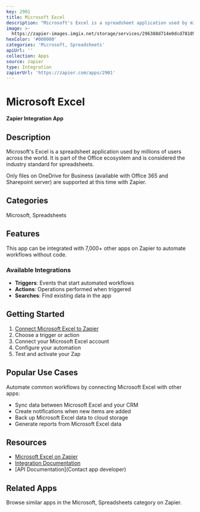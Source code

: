 ```yaml
---
key: 2901
title: Microsoft Excel
description: "Microsoft's Excel is a spreadsheet application used by millions of users across the world. It is part of the Office ecosystem and is considered the industry standard for spreadsheets. \r\n\r\nOnly files on OneDrive for Business (available with Office 365 and Sharepoint server) are supported at this time with Zapier."
image: >-
  https://zapier-images.imgix.net/storage/services/296388d714e0dcd78105c9b165ca751e.png?auto=format%2Ccompress&ixlib=python-3.0.0&q=50
hexColor: '#000000'
categories: 'Microsoft, Spreadsheets'
apiUrl: ''
collection: Apps
source: zapier
type: Integration
zapierUrl: 'https://zapier.com/apps/2901'
---
```

# Microsoft Excel

**Zapier Integration App**

## Description

Microsoft's Excel is a spreadsheet application used by millions of users across the world. It is part of the Office ecosystem and is considered the industry standard for spreadsheets. 

Only files on OneDrive for Business (available with Office 365 and Sharepoint server) are supported at this time with Zapier.

## Categories

Microsoft, Spreadsheets

## Features

This app can be integrated with 7,000+ other apps on Zapier to automate workflows without code.

### Available Integrations

- **Triggers**: Events that start automated workflows
- **Actions**: Operations performed when triggered
- **Searches**: Find existing data in the app

## Getting Started

1. [Connect Microsoft Excel to Zapier](https://zapier.com/apps/2901)
2. Choose a trigger or action
3. Connect your Microsoft Excel account
4. Configure your automation
5. Test and activate your Zap

## Popular Use Cases

Automate common workflows by connecting Microsoft Excel with other apps:

- Sync data between Microsoft Excel and your CRM
- Create notifications when new items are added
- Back up Microsoft Excel data to cloud storage
- Generate reports from Microsoft Excel data

## Resources

- [Microsoft Excel on Zapier](https://zapier.com/apps/2901)
- [Integration Documentation](https://zapier.com/apps/2901/integrations)
- [API Documentation](Contact app developer)

## Related Apps

Browse similar apps in the Microsoft, Spreadsheets category on Zapier.
